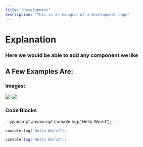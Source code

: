```yaml
---
title: "Development"
description: "This is an example of a development page"
---
```


# Explanation

### Here we would be able to add any component we like

## A Few Examples Are:

### Images:

![](/images/purple.png) ![](/images/orange.png)

### Code Blocks

<CodeGroup>
  ```javascript Javascript
  console.log("Hello World");
  ```

  ```python Python
  console.log("Hello World");
  ```

  ```java Java
  console.log("Hello World");
  ```
</CodeGroup>